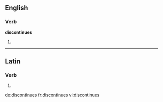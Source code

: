 ==English==

===Verb===
'''discontinues'''

# {{third-person singular of|discontinue}}

----

==Latin==

===Verb===
{{la-verb-form|discontinuēs}}

# {{conjugation of|discontinuo|discontinuō|2|s|pres|act|sub|lang=la}}
{{count page|[[Wiktionary:Page count]]}}

[[de:discontinues]]
[[fr:discontinues]]
[[vi:discontinues]]